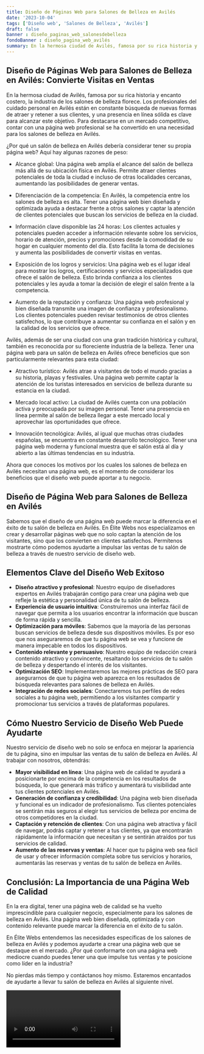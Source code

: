 ```yaml
---
title: Diseño de Páginas Web para Salones de Belleza en Avilés
date: '2023-10-04'
tags: ['Diseño web', 'Salones de Belleza', 'Avilés']
draft: false
banner : diseño_paginas_web_salonesdebelleza
fondoBanner : diseño_pagina_web_avilés
summary: En la hermosa ciudad de Avilés, famosa por su rica historia y encanto costero, la industria de los salones de belleza florece. Los profesionales del cuidado personal en Avilés están en constante búsqueda de nuevas formas de atraer y retener a sus clientes, y una presencia en línea sólida es clave para alcanzar este objetivo. Para destacarse en un mercado competitivo, contar con una página web profesional se ha convertido en una necesidad para los salones de belleza en Avilés.
---
```


## Diseño de Páginas Web para Salones de Belleza en Avilés: Convierte Visitas en Ventas

En la hermosa ciudad de Avilés, famosa por su rica historia y encanto costero, la industria de los salones de belleza florece. Los profesionales del cuidado personal en Avilés están en constante búsqueda de nuevas formas de atraer y retener a sus clientes, y una presencia en línea sólida es clave para alcanzar este objetivo. Para destacarse en un mercado competitivo, contar con una página web profesional se ha convertido en una necesidad para los salones de belleza en Avilés.

¿Por qué un salón de belleza en Avilés debería considerar tener su propia página web? Aquí hay algunas razones de peso:

- Alcance global: Una página web amplía el alcance del salón de belleza más allá de su ubicación física en Avilés. Permite atraer clientes potenciales de toda la ciudad e incluso de otras localidades cercanas, aumentando las posibilidades de generar ventas.

- Diferenciación de la competencia: En Avilés, la competencia entre los salones de belleza es alta. Tener una página web bien diseñada y optimizada ayuda a destacar frente a otros salones y captar la atención de clientes potenciales que buscan los servicios de belleza en la ciudad.

- Información clave disponible las 24 horas: Los clientes actuales y potenciales pueden acceder a información relevante sobre los servicios, horario de atención, precios y promociones desde la comodidad de su hogar en cualquier momento del día. Esto facilita la toma de decisiones y aumenta las posibilidades de convertir visitas en ventas.

- Exposición de los logros y servicios: Una página web es el lugar ideal para mostrar los logros, certificaciones y servicios especializados que ofrece el salón de belleza. Esto brinda confianza a los clientes potenciales y les ayuda a tomar la decisión de elegir el salón frente a la competencia.

- Aumento de la reputación y confianza: Una página web profesional y bien diseñada transmite una imagen de confianza y profesionalismo. Los clientes potenciales pueden revisar testimonios de otros clientes satisfechos, lo que contribuye a aumentar su confianza en el salón y en la calidad de los servicios que ofrece.

Avilés, además de ser una ciudad con una gran tradición histórica y cultural, también es reconocida por su floreciente industria de la belleza. Tener una página web para un salón de belleza en Avilés ofrece beneficios que son particularmente relevantes para esta ciudad:

- Atractivo turístico: Avilés atrae a visitantes de todo el mundo gracias a su historia, playas y festivales. Una página web permite captar la atención de los turistas interesados en servicios de belleza durante su estancia en la ciudad.

- Mercado local activo: La ciudad de Avilés cuenta con una población activa y preocupada por su imagen personal. Tener una presencia en línea permite al salón de belleza llegar a este mercado local y aprovechar las oportunidades que ofrece.

- Innovación tecnológica: Avilés, al igual que muchas otras ciudades españolas, se encuentra en constante desarrollo tecnológico. Tener una página web moderna y funcional muestra que el salón está al día y abierto a las últimas tendencias en su industria.

Ahora que conoces los motivos por los cuales los salones de belleza en Avilés necesitan una página web, es el momento de considerar los beneficios que el diseño web puede aportar a tu negocio.

<GifSeo />

<Cta />

## Diseño de Página Web para Salones de Belleza en Avilés

Sabemos que el diseño de una página web puede marcar la diferencia en el éxito de tu salón de belleza en Avilés. En Élite Webs nos especializamos en crear y desarrollar páginas web que no solo captan la atención de los visitantes, sino que los convierten en clientes satisfechos. Permítenos mostrarte cómo podemos ayudarte a impulsar las ventas de tu salón de belleza a través de nuestro servicio de diseño web.

## Elementos Clave del Diseño Web Exitoso

- **Diseño atractivo y profesional**: Nuestro equipo de diseñadores expertos en Avilés trabajarán contigo para crear una página web que refleje la estética y personalidad única de tu salón de belleza.
- **Experiencia de usuario intuitiva**: Construiremos una interfaz fácil de navegar que permita a los usuarios encontrar la información que buscan de forma rápida y sencilla.
- **Optimización para móviles**: Sabemos que la mayoría de las personas buscan servicios de belleza desde sus dispositivos móviles. Es por eso que nos aseguraremos de que tu página web se vea y funcione de manera impecable en todos los dispositivos.
- **Contenido relevante y persuasivo**: Nuestro equipo de redacción creará contenido atractivo y convincente, resaltando los servicios de tu salón de belleza y despertando el interés de los visitantes.
- **Optimización SEO**: Implementaremos las mejores prácticas de SEO para asegurarnos de que tu página web aparezca en los resultados de búsqueda relevantes para salones de belleza en Avilés.
- **Integración de redes sociales**: Conectaremos tus perfiles de redes sociales a tu página web, permitiendo a los visitantes compartir y promocionar tus servicios a través de plataformas populares.

## Cómo Nuestro Servicio de Diseño Web Puede Ayudarte

Nuestro servicio de diseño web no solo se enfoca en mejorar la apariencia de tu página, sino en impulsar las ventas de tu salón de belleza en Avilés. Al trabajar con nosotros, obtendrás:

- **Mayor visibilidad en línea**: Una página web de calidad te ayudará a posicionarte por encima de la competencia en los resultados de búsqueda, lo que generará más tráfico y aumentará tu visibilidad ante tus clientes potenciales en Avilés.
- **Generación de confianza y credibilidad**: Una página web bien diseñada y funcional es un indicador de profesionalismo. Tus clientes potenciales se sentirán más seguros al elegir tus servicios de belleza por encima de otros competidores en la ciudad.
- **Captación y retención de clientes**: Con una página web atractiva y fácil de navegar, podrás captar y retener a tus clientes, ya que encontrarán rápidamente la información que necesitan y se sentirán atraídos por tus servicios de calidad.
- **Aumento de las reservas y ventas**: Al hacer que tu página web sea fácil de usar y ofrecer información completa sobre tus servicios y horarios, aumentarás las reservas y ventas de tu salón de belleza en Avilés.

## Conclusión: La Importancia de una Página Web de Calidad

En la era digital, tener una página web de calidad se ha vuelto imprescindible para cualquier negocio, especialmente para los salones de belleza en Avilés. Una página web bien diseñada, optimizada y con contenido relevante puede marcar la diferencia en el éxito de tu salón.

En Élite Webs entendemos las necesidades específicas de los salones de belleza en Avilés y podemos ayudarte a crear una página web que se destaque en el mercado. ¿Por qué conformarte con una página web mediocre cuando puedes tener una que impulse tus ventas y te posicione como líder en la industria?

No pierdas más tiempo y contáctanos hoy mismo. Estaremos encantados de ayudarte a llevar tu salón de belleza en Avilés al siguiente nivel.

<Video />

<CtaBot job='Salones de Belleza' city='Avilés'/>

<Gmaps query='Avilés+españa+maps' />